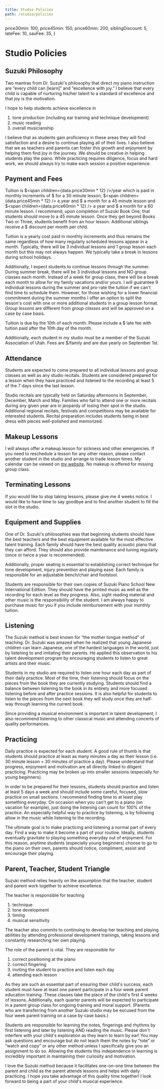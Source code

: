 ```yaml
---
title: Studio Policies
path: /studio/policies
---
```


  price30min: 100,
  price45min: 150,
  price60min: 200,
  siblingDiscount: 5,
  lateFee: 10,
  sauFee: 35,
}

# Studio Policies

## Suzuki Philosophy

Two mantras from Dr. Suzuki's philosophy that direct my piano instruction are “every child can [learn]” and “excellence with joy.” I believe that every child is capable of nurturing his/her talent to a standard of excellence and that joy is the motivation.

I hope to help students achieve excellence in

1. tone production (including ear training and technique development)
1. music reading
1. overall musicianship

I believe that as students gain proficiency in these areas they will find satisfaction and a desire to continue playing all of their lives. I also believe that we as teachers and parents can foster this growth and enjoyment by helping them find joy in the journey. We should be creative in helping students play the piano. While practicing requires diligence, focus and hard work, we should always try to make each session a positive experience.

## Payment and Fees

Tuition is $<span children={data.price30min * 12} />/year which is paid in monthly increments of $<span children={data.price30min} /> for a 30 minute lesson, $<span children={data.price45min * 12} /> a year and $<span children={data.price45min} /> a month for a 45 minute lesson and $<span children={data.price60min * 12} /> a year and $<span children={data.price60min} /> a month for a 60 minute lesson. I recommend, upon completion of Suzuki Book One, that students should move to a 45 minute lesson. Once they get beyond Books Two or Three, students benefit from an hour lesson. Additional siblings receive a $<span children={data.siblingDiscount} /> discount per month per child.

Tuition is a yearly cost paid in monthly increments and thus remains the same regardless of how many regularly scheduled lessons appear in a month. Typically, there will be 3 individual lessons and 1 group lesson each month but this may not always happen. We typically take a break in lessons during school holidays.

Additionally, I expect students to continue lessons through the summer. During summer break, there will be 3 individual lessons and NO group classes each month. Instead of a week for group class, there will be a break each month to allow for my family vacations and/or yours. I will guarantee 9 individual lessons during the summer and pro-rate the tuition if we can't find time to schedule them. However, for those wishing for a lower financial commitment during the summer months I offer an option to split the lesson's cost with one or more additional students in a group lesson format. _Group lessons_ are different from _group classes_ and will be approved on a case by case basis.

Tuition is due by the 10th of each month. Please include a $<span children={data.lateFee} /> late fee with tuition paid after the 10th day of the month.

Additionally, each student in my studio must be a member of the Suzuki Association of Utah. Fees are $<span children={data.sauFee} />/family and are due yearly on September 1st.

## Attendance

Students are expected to come prepared to all individual lessons and group classes as well as any studio recitals. Students are considered prepared for a lesson when they have practiced and listened to the recording at least 5 of the 7 days since the last lesson.

Studio recitals are typically held on Saturday afternoons in September, December, March and May. Families who fail to attend one or more recitals during any given year are in jeopardy of losing their spot in the studio. Additional regional recitals, festivals and competitions may be available for interested students. Recital preparation includes students being in best dress with pieces well-polished and memorized.

## Makeup Lessons

I will always offer a makeup lesson for sickness and other emergencies. If you need to reschedule a lesson for any other reason, please contact another student in the studio and arrange to trade lesson times. My calendar can be viewed on [my website](/calendar). No makeup is offered for missing group class.

## Terminating Lessons

If you would like to stop taking lessons, please give me 4 weeks notice. I would like to have time to say goodbye and to find another student to fill the slot in the studio.

## Equipment and Supplies

One of Dr. Suzuki's philosophies was that beginning students should have the best teachers and the best equipment available for the most effective talent training. Each family should have the best quality acoustic piano that they can afford. They should also provide maintenance and tuning regularly (once or twice a year is recommended).

Additionally, proper seating is essential to establishing correct technique for tone development, injury prevention and playing ease. Each family is responsible for an adjustable bench/chair and footstool.

Students are responsible for their own copies of Suzuki Piano School New International Edition. They should have the printed music as well as the recording for each level as they progress. Also, sight reading material and other music is the responsibility of the student. I am always happy to purchase music for you if you include reimbursement with your monthly tuition.

## Listening

The Suzuki method is best known for “the mother tongue method” of teaching. Dr. Suzuki was amazed when he realized that young Japanese children can learn Japanese, one of the hardest languages in the world, just by listening to and imitating their parents. He applied this observation to his talent development program by encouraging students to listen to great artists and their music.

Students in my studio are required to listen one hour each day as part of their daily practice. Most of the time, their listening should focus on the pieces from the book they are currently studying. Students should find a balance between listening to the book in its entirety and more focused listening before and after practice sessions. It is also helpful for students to listen to the pieces from the next book they will study once they are half-way through learning the current book.

Since providing a musical environment is important in talent development, I also recommend listening to other classical music and attending concerts of quality performances.

## Practicing

Daily practice is expected for each student. A good rule of thumb is that students should practice at least as many minutes a day as their lesson (i.e. 30 minute lesson = 30 minutes of practice a day). Please understand that progress, enjoyment and motivation are all directly linked to diligent practicing. Practicing may be broken up into smaller sessions (especially for young beginners).

In order to be prepared for their lessons, students should practice and listen at least 5 days a week and should include some careful, focused, slow practice on small sections. I recommend finding time to at least play something everyday. On occasion when you can't get to a piano (on vacation for example), just doing the listening can count for 100% of the practice. An especially helpful way to practice by listening, is by following allow in the music while listening to the recording.

The ultimate goal is to make practicing and listening a normal part of every day. Find a way to make it become a part of your routine. Ideally, students eventually gravitate to playing something everyday out of enjoyment. For this reason, anytime students (especially young beginners) choose to go to the piano on their own, parents should notice, compliment, assist and encourage their playing.

## Parent, Teacher, Student Triangle

Suzuki method relies heavily on the assumption that the teacher, student and parent work together to achieve excellence.

The teacher is responsible for teaching

1. technique
1. tone development
1. timing
1. musical sensitivity

The teacher also commits to continuing to develop her teaching and playing abilities by attending professional development trainings, taking lessons and constantly researching her own playing.

The role of the parent is vital. They are responsible for

1. correct positioning at the piano
1. correct fingering
1. inviting the student to practice and listen each day
1. attending each lesson

As they are such an essential part of ensuring their child's success, each student must have at least one parent participate in a four week parent education training. These classes take the place of the child's first 4 weeks of lessons. Additionally, each quarter parents will be expected to participate in a parent group class for ongoing training and moral support. (Parents who are transferring from another Suzuki studio may be excused from the four week parent training on a case by case basis.)

Students are responsible for learning the notes, fingerings and rhythms by first listening and later by listening AND reading the music. Please don't interfere with your child's exploration as they learn to learn by ear! You may ask questions and encourage but do not teach them the notes by “rote” or “watch and copy” or any other method unless I specifically give you an assignment to do so. Allowing the students this independence in learning is incredibly important in maintaining their curiosity and motivation.

I love the Suzuki method because it facilitates one-on-one time between the parent and child as the parent attends lessons and helps with daily practicing. I hope you take advantage of this quality time together! I look forward to being a part of your child's musical experience.
